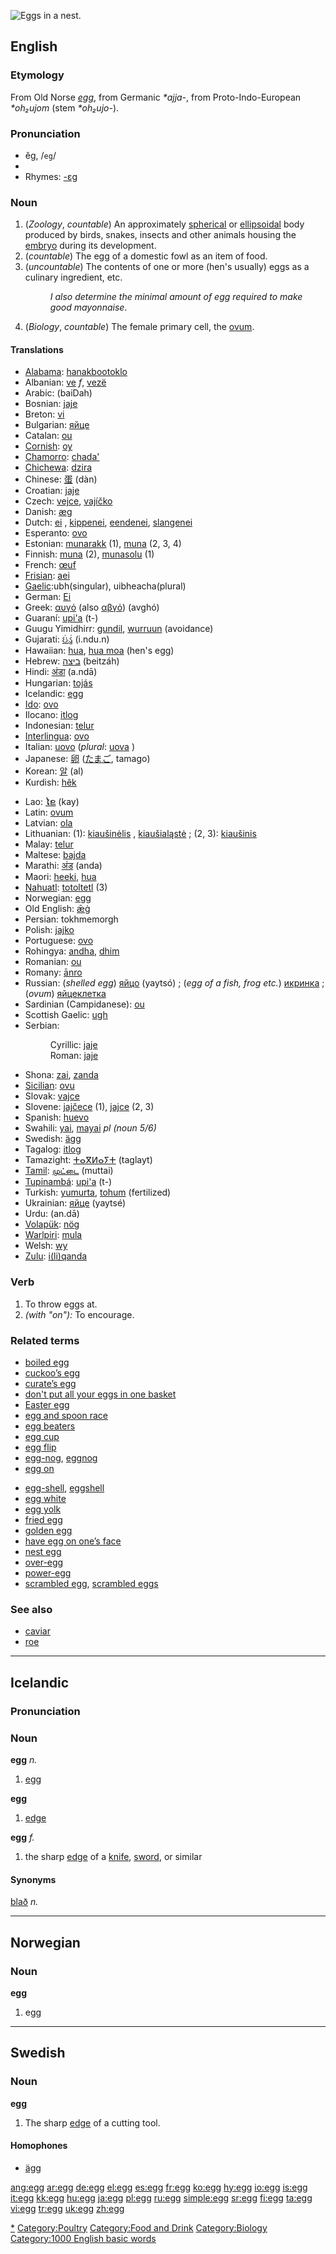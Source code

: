 [[Image:Egg in straw nest.jpg|thumb|right|Eggs in a nest.]]
{{wikipedia}}
==English==

===Etymology===
From Old Norse ''[[egg#Old Norse|egg]]'', from Germanic ''*ajja-'', from Proto-Indo-European ''*oh₂ujom'' (stem ''*oh₂ujo-'').

===Pronunciation===
{{IPA|/ɛg/}}
*ĕg, /<tt>eg</tt>/
*{{audio|en-us-egg.ogg|Audio (US)}}
*Rhymes: [[Rhymes:English:-ɛɡ|-ɛɡ]]

===Noun===
{{en-noun}}

# (''Zoology'', ''countable'') An approximately [[spherical]] or [[ellipsoidal]] body produced by birds, snakes, insects and other animals housing the [[embryo]] during its development.
# (''countable'') The egg of a domestic fowl as an item of food.
# (''uncountable'') The contents of one or more (hen's usually) eggs as a culinary ingredient, etc.
#:''I also determine the minimal amount of egg required to make good mayonnaise''.
# (''Biology'', ''countable'') The female primary cell, the [[ovum]].

====Translations====
{{top}}
*[[Alabama]]: [[hanakbootoklo]]
*Albanian: [[ve]] ''f'', [[vezë]] {{f}}
*Arabic: {{ARchar|[[بيضة]]}}  (baiDah)
*Bosnian: [[jaje#Bosnian|jaje]] {{n}}
*Breton: [[vi]] {{m}}
*Bulgarian: [[яйце]]
*Catalan: [[ou]] {{m}}
*[[Cornish]]: [[oy]] {{m}}
*[[Chamorro]]: [[chada']]
*[[Chichewa]]: [[dzira]]
*Chinese: [[蛋]] (dàn)
*Croatian: [[jaje#Croatian|jaje]] {{n}}
*Czech: [[vejce]], [[vajíčko]] {{n}}
*Danish: [[æg]] {{n}}
*Dutch: [[ei]] {{n}}, [[kippenei]], [[eendenei]], [[slangenei]]
*Esperanto: [[ovo]]
*Estonian: [[munarakk]] (1), [[muna]] (2, 3, 4)
*Finnish: [[muna]] (2), [[munasolu]] (1)
*French: [[œuf]] {{m}}
*[[Frisian]]: [[aei]]
*[[Gaelic]]:ubh(singular), uibheacha(plural)
*German: [[Ei]] {{n}}
*Greek: [[αυγό]] (also [[αβγό]]) (avghó)
*Guaraní: [[upi'a]] (t-)
*Guugu Yimidhirr: [[gundil]], [[wurruun]] (avoidance)
*Gujarati: [[ઇંડું]] (i.ndu.n)
*Hawaiian: [[hua]], [[hua moa]] (hen's egg)
*Hebrew: [[ביצה]] {{f}} (beitzáh)
*Hindi: [[अंडा]] (a.ndā)
*Hungarian: [[tojás]]
*Icelandic: [[egg#Icelandic|egg]]  {{n}}
*[[Ido]]: [[ovo]]
*Ilocano: [[itlog]]
*Indonesian: [[telur]]
*[[Interlingua]]: [[ovo]]
*Italian: [[uovo]] {{m}} (''plural'': [[uova]] {{f}})
*Japanese: [[卵]] ([[たまご]], tamago)
*Korean: [[알]] (al)
*Kurdish: [[hêk]] {{f}}
{{mid}}
*Lao: [[ໄຂ]] (kay)
*Latin: [[ovum]] {{n}}
*Latvian: [[ola]]
*Lithuanian: (1): [[kiaušinėlis]] {{m}}, [[kiaušialąstė]] {{f}}; (2, 3): [[kiaušinis]] {{m}}
*Malay: [[telur]]
*Maltese: [[bajda]]
*Marathi: [[अंड]] (anda)
*Maori: [[heeki]], [[hua]]
*[[Nahuatl]]: [[totoltetl]] (3)
*Norwegian: [[egg#Norwegian|egg]] {{n}}
*Old English: [[æg|ǣġ]]
*Persian: tokhmemorgh
*Polish: [[jajko]]
*Portuguese: [[ovo]] {{m}}
*Rohingya: [[andha]], [[dhim]]
*Romanian: [[ou]] {{n}}
*Romany: [[ānro]]
*Russian: (''shelled egg'') [[яйцо]] (yaytsó) {{n}}; (''egg of a fish, frog etc.'') [[икринка]] {{f}}; (''ovum'') [[яйцеклетка]] {{f}} 
*Sardinian (Campidanese): [[ou]] {{m}}
*Scottish Gaelic: [[ugh]] {{f}}
*Serbian:
*:Cyrillic: [[јаје#Serbian|јаје]] {{n}}
*:Roman: [[jaje#Serbian|jaje]] {{n}}
*Shona: [[zai]], [[zanda]]
*[[Sicilian]]: [[ovu]] {{m}}
*Slovak: [[vajce]] {{n}}
*Slovene: [[jajčece]] {{n}} (1), [[jajce]] {{n}} (2, 3)
*Spanish: [[huevo]] {{m}}
*Swahili: [[yai]], [[mayai]] ''pl (noun 5/6)''
*Swedish: [[ägg]] {{n}}
*Tagalog: [[itlog]]
*Tamazight: [[ⵜⴰⴳⵍⴰⵢⵜ]] (taglayt) {{f}}
*[[Tamil]]: [[முட்டை]] (muttai)
*[[Tupinambá]]: [[upi'a]] (t-)
*Turkish: [[yumurta]], [[tohum]] (fertilized)
*Ukrainian: [[яйце]] (yaytsé) {{n}}
*Urdu: {{URchar|[[انڈا]]}} (an.dā)
*[[Volapük]]: [[nög]]
*[[Warlpiri]]: [[mula]]
*Welsh: [[wy]]
*[[Zulu]]: [[i(li)qanda]]
{{bottom}}

===Verb===
{{en-verb}}

# To throw eggs at.
# ''(with "on"):'' To encourage.

===Related terms===
{{top}}
*[[boiled egg]]
*[[cuckoo's egg|cuckoo’s egg]]
*[[curate's egg|curate’s egg]]
*[[don't put all your eggs in one basket]]
*[[Easter egg]]
*[[egg and spoon race]]
*[[egg beaters]]
*[[egg cup]]
*[[egg flip]]
*[[egg-nog]], [[eggnog]]
*[[egg on]]
{{mid}}
*[[egg-shell]], [[eggshell]]
*[[egg white]]
*[[egg yolk]]
*[[fried egg]]
*[[golden egg]]
*[[have egg on one's face|have egg on one’s face]]
*[[nest egg]]
*[[over-egg]]
*[[power-egg]]
*[[scrambled egg]], [[scrambled eggs]]
{{bottom}}

===See also===
*[[caviar]]
*[[roe]]
[[Category:Eggs|*]][[Category:Poultry]]
[[Category:Food and Drink]]
[[Category:Biology]]

----

==Icelandic==
===Pronunciation===
{{IPA|[ˈɛɡ̊ː]}}

===Noun===
'''egg''' ''n.''

# [[#English|egg]]

'''egg''' {{f}}

# [[edge]]

{{is-decl-noun|egg|egg|eggi|eggs
|eggið|eggið|egginu|eggsins
|egg|egg|eggjum|eggja
|eggin|eggin|eggjunum|eggjanna}}

'''egg''' ''f.''

# the sharp [[edge]] of a [[knife]], [[sword]], or similar

{{is-decl-noun|egg|egg|egg|eggjar
|eggin|eggina|egginni|eggjarinnar
|eggjar|eggjar|eggjum|eggja
|eggjarnar|eggjarnar|eggjunum|eggjanna}}

====Synonyms====
[[blað]] ''n.''

----

==Norwegian==
===Noun===
'''egg'''

# egg

----

==Swedish==
===Noun===
'''egg''' 
{{sv-noun-reg-ar}}
# The sharp [[edge]] of a cutting tool.

====Homophones====
*[[ägg]]

[[Category:1000 English basic words]]

[[ang:egg]]
[[ar:egg]]
[[de:egg]]
[[el:egg]]
[[es:egg]]
[[fr:egg]]
[[ko:egg]]
[[hy:egg]]
[[io:egg]]
[[is:egg]]
[[it:egg]]
[[kk:egg]]
[[hu:egg]]
[[ja:egg]]
[[pl:egg]]
[[ru:egg]]
[[simple:egg]]
[[sr:egg]]
[[fi:egg]]
[[ta:egg]]
[[vi:egg]]
[[tr:egg]]
[[uk:egg]]
[[zh:egg]]